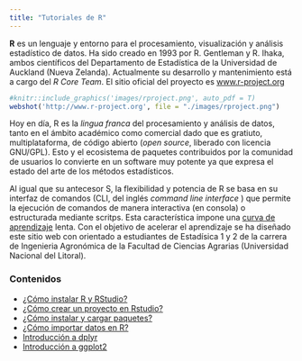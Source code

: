 ```yaml
---
title: "Tutoriales de R"
---
```


**R** es un lenguaje y entorno para el procesamiento, visualización y análisis estadístico de datos. Ha sido creado en 1993 por R. Gentleman y R. Ihaka, ambos científicos del Departamento de Estadística de la Universidad de Auckland (Nueva Zelanda). Actualmente su desarrollo y mantenimiento está a cargo del _R Core Team_. El sitio oficial del proyecto es [www.r-project.org](www.r-project.org)

```r
#knitr::include_graphics('images/rproject.png', auto_pdf = T)
webshot('http://www.r-project.org', file = "./images/rproject.png")
```

Hoy en día, R es la _lingua franca_ del procesamiento y análisis de datos, tanto en el ámbito académico como comercial dado que es gratiuto, multiplataforma, de código abierto (_open source_, liberado con licencia GNU/GPL). Esto y el ecosistema de paquetes contribuidos por la comunidad de usuarios lo convierte en un software muy potente ya que expresa el estado del arte de los métodos estadísticos. 

Al igual que su antecesor S, la flexibilidad y potencia de R se basa en su interfaz de comandos (CLI, del inglés _command line interface_ ) que permite la ejecución de comandos de manera interactiva (en consola) o estructurada mediante scritps. Esta característica impone una [curva de aprendizaje](https://es.wikipedia.org/wiki/Curva_de_aprendizaje) lenta. Con el objetivo de acelerar el aprendizaje se ha diseñado este sitio web con orientado a estudiantes de Estadísica 1 y 2 de la carrera de Ingenieria Agronómica de la Facultad de Ciencias Agrarias (Universidad Nacional del Litoral).

### Contenidos

- [¿Cómo instalar R y RStudio?](como_instalar_R_Rstudio.html)
- [¿Cómo crear un proyecto en Rstudio?](como_crear_proyecto_rstudio.html)
- [¿Cómo instalar y cargar paquetes?](como_instalar_y_cargar_paquetes.html)
- [¿Cómo importar datos en R?](como_importar_datos_en_R.html)
- [Introducción a dplyr](introduccion_a_dplyr.html)
- [Introducción a ggplot2](introduccion_a_ggplot2.html)
